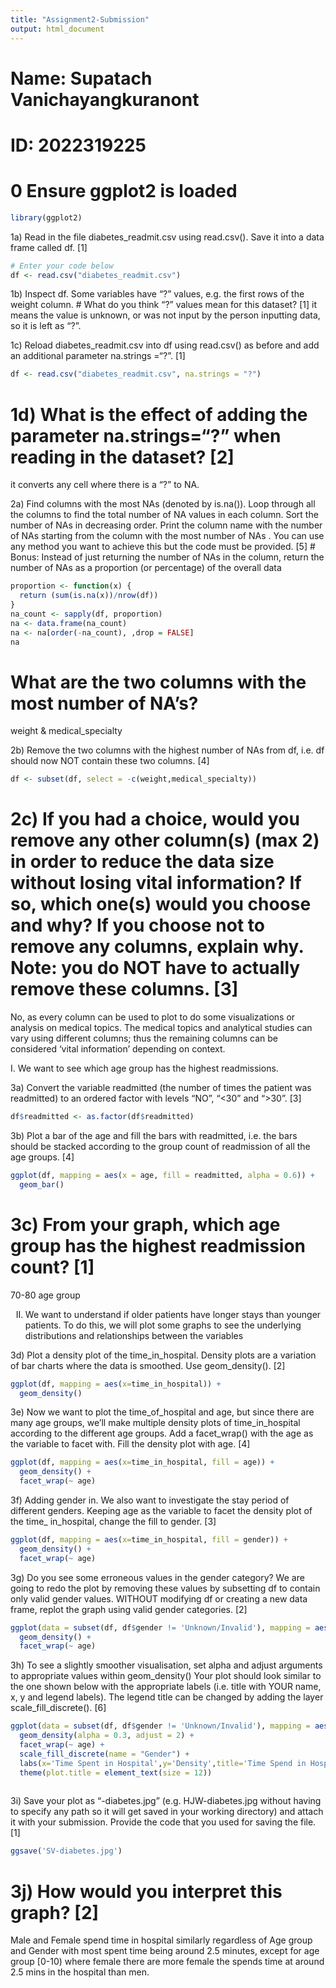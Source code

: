 ```yaml
---
title: "Assignment2-Submission"
output: html_document
---
```

# Name: Supatach Vanichayangkuranont
# ID: 2022319225

# 0 Ensure ggplot2 is loaded
```r
library(ggplot2)
```


1a) Read in the file diabetes_readmit.csv using read.csv(). Save it into a data frame called df. [1]
```r
# Enter your code below
df <- read.csv("diabetes_readmit.csv")
```


1b) Inspect df. Some variables have "?" values, e.g. the first rows of the weight column. 
# What do you think "?" values mean for this dataset? [1]
it means the value is unknown, or was not input by the person inputting data, so it is left as "?".


1c) Reload diabetes_readmit.csv into df using read.csv() as before and add an additional parameter na.strings ="?". [1]
```r
df <- read.csv("diabetes_readmit.csv", na.strings = "?")
```


# 1d) What is the effect of adding the parameter na.strings="?" when reading in the dataset? [2]
it converts any cell where there is a "?" to NA.


2a) Find columns with the most NAs (denoted by is.na()). Loop through all the columns to find the total number of NA values in each column. Sort the number of NAs in decreasing order. Print the column name with the number of NAs starting from the column with the most number of NAs . You can use any method you want to achieve this but the code must be provided. [5]
# Bonus: Instead of just returning the number of NAs in the column, return the number of NAs as a proportion (or percentage) of the overall data
```r
proportion <- function(x) {
  return (sum(is.na(x))/nrow(df))
}
na_count <- sapply(df, proportion)
na <- data.frame(na_count)
na <- na[order(-na_count), ,drop = FALSE]
na
```

# What are the two columns with the most number of NA’s?
weight & medical_specialty



2b) Remove the two columns with the highest number of NAs from df, i.e. df should now NOT contain these two columns. [4]
```r
df <- subset(df, select = -c(weight,medical_specialty))
```

# 2c) If you had a choice, would you remove any other column(s) (max 2) in order to reduce the data size without losing vital information? If so, which one(s) would you choose and why? If you choose not to remove any columns, explain why. Note: you do NOT have to actually remove these columns. [3]

No, as every column can be used to plot to do some visualizations or analysis on medical topics. The medical topics and analytical studies can vary using different columns; thus the remaining columns can be considered 'vital information' depending on context.

I. We want to see which age group has the highest readmissions.

3a) Convert the variable readmitted (the number of times the patient was readmitted) to an ordered factor with levels "NO", "<30" and ">30". [3]
```r
df$readmitted <- as.factor(df$readmitted)
```


3b) Plot a bar of the age and fill the bars with readmitted, i.e. the bars should be stacked according to the group count of readmission of all the age groups. [4]
```r
ggplot(df, mapping = aes(x = age, fill = readmitted, alpha = 0.6)) +
  geom_bar()
```


# 3c) From your graph, which age group has the highest readmission count? [1]

70-80 age group


II. We want to understand if older patients have longer stays than younger patients. To do this, we will plot some graphs to see the underlying distributions and relationships between the variables

3d) Plot a density plot of the time_in_hospital. Density plots are a variation of bar charts where the data is smoothed. Use geom_density(). [2]
```r
ggplot(df, mapping = aes(x=time_in_hospital)) +
  geom_density()
```


3e) Now we want to plot the time_of_hospital and age, but since there are many age groups, we’ll make multiple density plots of time_in_hospital according to the different age groups. Add a facet_wrap() with the age as the variable to facet with. Fill the density plot with age. [4]
```r
ggplot(df, mapping = aes(x=time_in_hospital, fill = age)) +
  geom_density() +
  facet_wrap(~ age)
```


3f) Adding gender in. We also want to investigate the stay period of different genders. Keeping age as the variable to facet the density plot of the time_ in_hospital, change the fill to gender. [3]
```r
ggplot(df, mapping = aes(x=time_in_hospital, fill = gender)) +
  geom_density() +
  facet_wrap(~ age)
```


3g) Do you see some erroneous values in the gender category? We are going to redo the plot by removing these values by subsetting df to contain only valid gender values. WITHOUT modifying df or creating a new data frame, replot the graph using valid gender categories. [2]
```r
ggplot(data = subset(df, df$gender != 'Unknown/Invalid'), mapping = aes(x=time_in_hospital, fill = gender)) +
  geom_density() +
  facet_wrap(~ age)
```


3h) To see a slightly smoother visualisation, set alpha and adjust arguments to appropriate values within geom_density() Your plot should look similar to the one shown below with the appropriate labels (i.e. title with YOUR name, x, y and legend labels). The legend title can be changed by adding the layer scale_fill_discrete(). [6]
```r
ggplot(data = subset(df, df$gender != 'Unknown/Invalid'), mapping = aes(x=time_in_hospital, fill = gender)) +
  geom_density(alpha = 0.3, adjust = 2) +
  facet_wrap(~ age) +
  scale_fill_discrete(name = "Gender") +
  labs(x='Time Spent in Hospital',y='Density',title='Time Spend in Hospital by Age Group and Gender by Supatach Vanichayangkuranont') +
  theme(plot.title = element_text(size = 12))
  
```

3i) Save your plot as "<initials>-diabetes.jpg" (e.g. HJW-diabetes.jpg without having to specify any path so it will get saved in your working directory) and attach it with your submission. Provide the code that you used for saving the file.[1]
```r
ggsave('SV-diabetes.jpg')
```


# 3j) How would you interpret this graph? [2]

Male and Female spend time in hospital similarly regardless of Age group and Gender with most spent time being around 2.5 minutes, except for age group [0-10) where female there are more female the spends time at around 2.5 mins in the hospital than men.